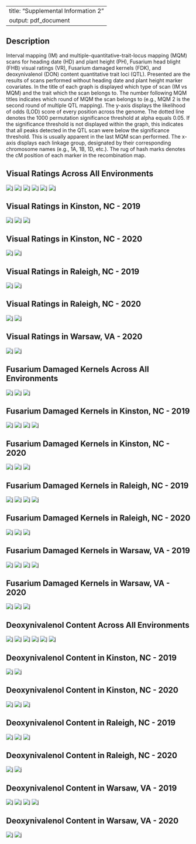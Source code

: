 
---
title: "Supplemental Information 2"
output: pdf_document
---

## Description

Interval mapping (IM) and multiple-quantitative-trait-locus mapping (MQM) scans for heading date (HD) and plant height (PH), Fusarium head blight (FHB) visual ratings (VR), Fusarium damaged kernels (FDK), and deoxynivalenol (DON) content quantitative trait loci (QTL). Presented are the results of scans performed without heading date and plant height marker covariates. In the title of each graph is displayed which type of scan (IM vs MQM) and the trait which the scan belongs to. The number following MQM titles indicates which round of MQM the scan belongs to (e.g., MQM 2 is the second round of multiple QTL mapping). The y-axis displays the likelihood of odds (LOD) score of every position across the genome. The dotted line denotes the 1000 permutation significance threshold at alpha equals 0.05. If the significance threshold is not displayed within the graph, this indicates that all peaks detected in the QTL scan were below the significance threshold. This is usually apparent in the last MQM scan performed. The x-axis displays each linkage group, designated by their corresponding chromosome names (e.g., 1A, 1B, 1D, etc.). The rug of hash marks denotes the cM position of each marker in the recombination map.

\pagebreak




## Visual Ratings Across All Environments
![j](Scan_IM_VR_ME.jpg)
![j](Scan_MQM1_VR_ME.jpg)
![j](Scan_MQM2_VR_ME.jpg)
![j](Scan_MQM3_VR_ME.jpg)
![j](Scan_MQM4_VR_ME.jpg)
![j](Scan_MQM5_VR_ME.jpg)
\pagebreak


## Visual Ratings in Kinston, NC - 2019
![j](Scan_IM_VR_KIN19.jpg)
![j](Scan_MQM1_VR_KIN19.jpg)
![j](Scan_MQM2_VR_KIN19.jpg)
\pagebreak


## Visual Ratings in Kinston, NC - 2020
![j](Scan_IM_VR_KIN20.jpg)
![j](Scan_MQM1_VR_KIN20.jpg)
\pagebreak


## Visual Ratings in Raleigh, NC - 2019
![j](Scan_IM_VR_RAL19.jpg)
![j](Scan_MQM1_VR_RAL19.jpg)
\pagebreak


## Visual Ratings in Raleigh, NC - 2020
![j](Scan_IM_VR_RAL20.jpg)
![j](Scan_MQM1_VR_RAL20.jpg)
\pagebreak


## Visual Ratings in Warsaw, VA - 2020
![j](Scan_IM_VR_WAR20.jpg)
![j](Scan_MQM1_VR_WAR20.jpg)
\pagebreak


## Fusarium Damaged Kernels Across All Environments
![j](Scan_IM_FDK_ME.jpg)
![j](Scan_MQM1_FDK_ME.jpg)
![j](Scan_MQM2_FDK_ME.jpg)
\pagebreak


## Fusarium Damaged Kernels in Kinston, NC - 2019
![j](Scan_IM_FDK_KIN19.jpg)
![j](Scan_MQM1_FDK_KIN19.jpg)
![j](Scan_MQM2_FDK_KIN19.jpg)
![j](Scan_MQM3_FDK_KIN19.jpg)
\pagebreak


## Fusarium Damaged Kernels in Kinston, NC - 2020
![j](Scan_IM_FDK_KIN20.jpg)
![j](Scan_MQM1_FDK_KIN20.jpg)
![j](Scan_MQM2_FDK_KIN20.jpg)
\pagebreak


## Fusarium Damaged Kernels in Raleigh, NC - 2019
![j](Scan_IM_FDK_RAL19.jpg)
![j](Scan_MQM1_FDK_RAL19.jpg)
![j](Scan_MQM2_FDK_RAL19.jpg)
![j](Scan_MQM3_FDK_RAL19.jpg)
\pagebreak


## Fusarium Damaged Kernels in Raleigh, NC - 2020
![j](Scan_IM_FDK_RAL20.jpg)
![j](Scan_MQM1_FDK_RAL20.jpg)
![j](Scan_MQM2_FDK_RAL20.jpg)
\pagebreak


## Fusarium Damaged Kernels in Warsaw, VA - 2019
![j](Scan_IM_FDK_WAR19.jpg)
![j](Scan_MQM1_FDK_WAR19.jpg)
![j](Scan_MQM2_FDK_WAR19.jpg)
![j](Scan_MQM3_FDK_WAR19.jpg)
\pagebreak


## Fusarium Damaged Kernels in Warsaw, VA - 2020
![j](Scan_IM_FDK_WAR20.jpg)
![j](Scan_MQM1_FDK_WAR20.jpg)
![j](Scan_MQM2_FDK_WAR20.jpg)
\pagebreak


## Deoxynivalenol Content Across All Environments
![j](Scan_IM_DON_ME.jpg)
![j](Scan_MQM1_DON_ME.jpg)
![j](Scan_MQM2_DON_ME.jpg)
![j](Scan_MQM3_DON_ME.jpg)
![j](Scan_MQM4_DON_ME.jpg)
![j](Scan_MQM5_DON_ME.jpg)
\pagebreak


## Deoxynivalenol Content in Kinston, NC - 2019
![j](Scan_IM_DON_KIN19.jpg)
![j](Scan_MQM1_DON_KIN19.jpg)
\pagebreak


## Deoxynivalenol Content in Kinston, NC - 2020
![j](Scan_IM_DON_KIN20.jpg)
![j](Scan_MQM1_DON_KIN20.jpg)
![j](Scan_MQM2_DON_KIN20.jpg)
\pagebreak


## Deoxynivalenol Content in Raleigh, NC - 2019
![j](Scan_IM_DON_RAL19.jpg)
![j](Scan_MQM1_DON_RAL19.jpg)
![j](Scan_MQM2_DON_RAL19.jpg)
\pagebreak


## Deoxynivalenol Content in Raleigh, NC - 2020
![j](Scan_IM_DON_RAL20.jpg)
![j](Scan_MQM1_DON_RAL20.jpg)
\pagebreak


## Deoxynivalenol Content in Warsaw, VA - 2019
![j](Scan_IM_DON_WAR19.jpg)
![j](Scan_MQM1_DON_WAR19.jpg)
![j](Scan_MQM2_DON_WAR19.jpg)
![j](Scan_MQM3_DON_WAR19.jpg)
\pagebreak


## Deoxynivalenol Content in Warsaw, VA - 2020
![j](Scan_IM_DON_WAR20.jpg)
![j](Scan_MQM1_DON_WAR20.jpg)
\pagebreak
